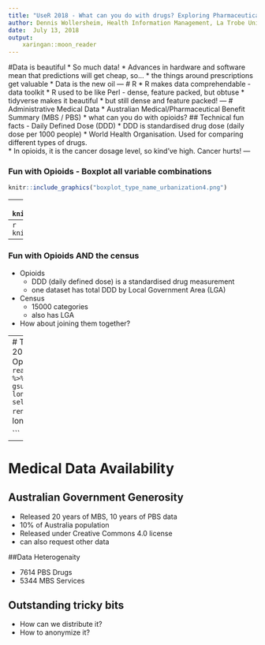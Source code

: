 ```yaml
---
title: "UseR 2018 - What can you do with drugs? Exploring Pharmaceutical Benefit Scheme prescription drug usage using R"
author: Dennis Wollersheim, Health Information Management, La Trobe University, Melbourne VIC Australia
date:  July 13, 2018
output:
    xaringan::moon_reader
---
```

#Data is beautiful
  * So much data!
  * Advances in hardware and software mean that predictions will get cheap, so...
  * the things around prescriptions get valuable
  * Data is the new oil
---
# R
  * R makes data comprehendable - data toolkit
  * R used to be like Perl - dense, feature packed, but obtuse
    * tidyverse makes it beautiful
    * but still dense and feature packed!
---
# Administrative Medical Data
  * Australian Medical/Pharmaceutical Benefit Summary  (MBS / PBS)
  * what can you do with opioids?
## Technical fun facts - Daily Defined Dose (DDD)
  * DDD is standardised drug dose (daily dose per 1000 people) 
  * World Health Organisation.  Used for comparing different types of drugs.  
  * In opioids, it is the cancer dosage level, so kind've high.  Cancer hurts!
---

### Fun with Opioids - Boxplot all variable combinations
```r
knitr::include_graphics("boxplot_type_name_urbanization4.png")
```
---
```r
knitr::include_graphics("opioid1.png")
```
---
```r
knitr::include_graphics("regular.png")
```
---

### Fun with Opioids AND the census
  * Opioids 
    * DDD (daily defined dose) is a standardised drug measurement
    * one dataset has total DDD by Local Government Area (LGA)
  * Census
    * 15000 categories
    * also has LGA 
  * How about joining them together?

---
# Top 10 Highly Coorelated 2011 Census Variables with Opioid Usage by LGA
```r

 read.csv("top_10_census.csv") %>% 
   mutate( long_name = gsub('_',' ',  substr( long_name, 13,999))) %>% 
   select( long_name) %>% 
   rename( `Census Category` = long_name ) %>%
   kable( )

```


---
# Medical Data Availability
## Australian Government Generosity
 * Released 20 years of MBS, 10 years of PBS data
 * 10% of Australia population
 * Released under Creative Commons 4.0 license
 * can also request other data

##Data Heterogenaity

 * 7614 PBS Drugs
 * 5344 MBS Services 

## Outstanding tricky bits
 * How can we distribute it?
 * How to anonymize it?


